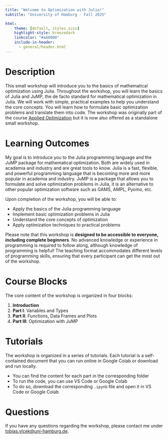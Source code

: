 ```yaml
---
title: "Welcome to Optimization with Julia!"
subtitle: "University of Hamburg - Fall 2025"

html:
    theme: [default, styles.scss]
    highlight-style: breezedark
    linkcolor: "#a60000"
    include-in-header:
      - general/header.html
---
```


# Description

This small workshop will introduce you to the basics of mathematical optimization using Julia. Throughout the workshop, you will learn the basics of Julia and JuMP, the de facto standard for mathematical optimization in Julia. We will work with simple, practical examples to help you understand the core concepts. You will learn how to formulate basic optimization problems and translate them into code. The workshop was originally part of the course [Applied Optimization](https://beyondsimulations.github.io/Applied-Optimization/) but it is now also offered as a standalone small workshop.

# Learning Outcomes

My goal is to introduce you to the Julia programming language and the JuMP package for mathematical optimization. Both are widely used in academia and industry and are great tools to know. Julia is a fast, flexible, and powerful programming language that is becoming more and more popular in academia and industry. JuMP is a package that allows you to formulate and solve optimization problems in Julia, it is an alternative to other popular optimization software such as GAMS, AMPL, Pyomo, etc.

Upon completion of the workshop, you will be able to:

- Apply the basics of the Julia programming language
- Implement basic optimization problems in Julia
- Understand the core concepts of optimization
- Apply optimization techniques to practical problems

Please note that this workshop is **designed to be accessible to everyone, including complete beginners**. No advanced knowledge or experience in programming is required to follow along, although knowledge of programming is helpful! The teaching format accommodates different levels of programming skills, ensuring that every participant can get the most out of the workshop.

# Course Blocks
The core content of the workshop is organized in four blocks:

1. **Introduction**
2. **Part I**: Variables and Types
3. **Part II**: Functions, Data Frames and Plots
4. **Part III**: Optimization with JuMP

# Tutorials

The workshop is organized in a series of tutorials. Each tutorial is a self-contained document that you can run online in Google Colab or download and run locally.

- You can find the content for each part in the corresponding folder
- To run the code, you can use VS Code or Google Colab
- To do so, download the corresponding `.ipynb` file and open it in VS Code or Google Colab

# Questions
If you have any questions regarding the workshop, please contact me under [tobias.vlcek@uni-hamburg.de](mailto:tobias.vlcek@uni-hamburg.de?subject=Optimization%3A%20%3CYour%20subject%3E).
